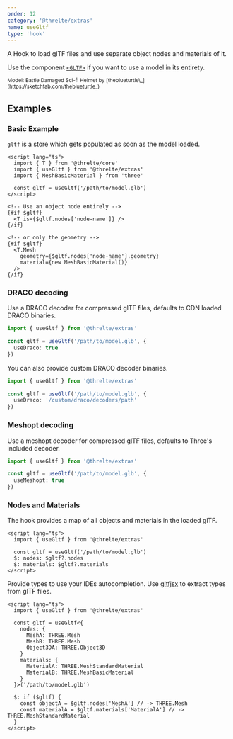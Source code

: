 ```yaml
---
order: 12
category: '@threlte/extras'
name: useGltf
type: 'hook'
---
```


A Hook to load glTF files and use separate object nodes and materials of it.

Use the component [`<GLTF>`](/docs/reference/extras/gltf) if you want to use a model in its entirety.

<Example path="extras/use-gltf" />

<small>
  Model: Battle Damaged Sci-fi Helmet by [theblueturtle\_](https://sketchfab.com/theblueturtle_)
</small>

## Examples

### Basic Example

`gltf` is a store which gets populated as soon as the model loaded.

```svelte
<script lang="ts">
  import { T } from '@threlte/core'
  import { useGltf } from '@threlte/extras'
  import { MeshBasicMaterial } from 'three'

  const gltf = useGltf('/path/to/model.glb')
</script>

<!-- Use an object node entirely -->
{#if $gltf}
  <T is={$gltf.nodes['node-name']} />
{/if}

<!-- or only the geometry -->
{#if $gltf}
  <T.Mesh
    geometry={$gltf.nodes['node-name'].geometry}
    material={new MeshBasicMaterial()}
  />
{/if}
```

### DRACO decoding

Use a DRACO decoder for compressed glTF files, defaults to CDN loaded DRACO binaries.

```ts
import { useGltf } from '@threlte/extras'

const gltf = useGltf('/path/to/model.glb', {
  useDraco: true
})
```

You can also provide custom DRACO decoder binaries.

```ts
import { useGltf } from '@threlte/extras'

const gltf = useGltf('/path/to/model.glb', {
  useDraco: '/custom/draco/decoders/path'
})
```

### Meshopt decoding

Use a meshopt decoder for compressed glTF files, defaults to Three's included decoder.

```ts
import { useGltf } from '@threlte/extras'

const gltf = useGltf('/path/to/model.glb', {
  useMeshopt: true
})
```

### Nodes and Materials

The hook provides a map of all objects and materials in the loaded glTF.

```svelte
<script lang="ts">
  import { useGltf } from '@threlte/extras'

  const gltf = useGltf('/path/to/model.glb')
  $: nodes: $gltf?.nodes
  $: materials: $gltf?.materials
</script>
```

Provide types to use your IDEs autocompletion. Use [gltfjsx](https://github.com/pmndrs/gltfjsx) to extract types from glTF files.

```svelte
<script lang="ts">
  import { useGltf } from '@threlte/extras'

  const gltf = useGltf<{
    nodes: {
      MeshA: THREE.Mesh
      MeshB: THREE.Mesh
      Object3DA: THREE.Object3D
    }
    materials: {
      MaterialA: THREE.MeshStandardMaterial
      MaterialB: THREE.MeshBasicMaterial
    }
  }>('/path/to/model.glb')

  $: if ($gltf) {
    const objectA = $gltf.nodes['MeshA'] // -> THREE.Mesh
    const materialA = $gltf.materials['MaterialA'] // -> THREE.MeshStandardMaterial
  }
</script>
```
